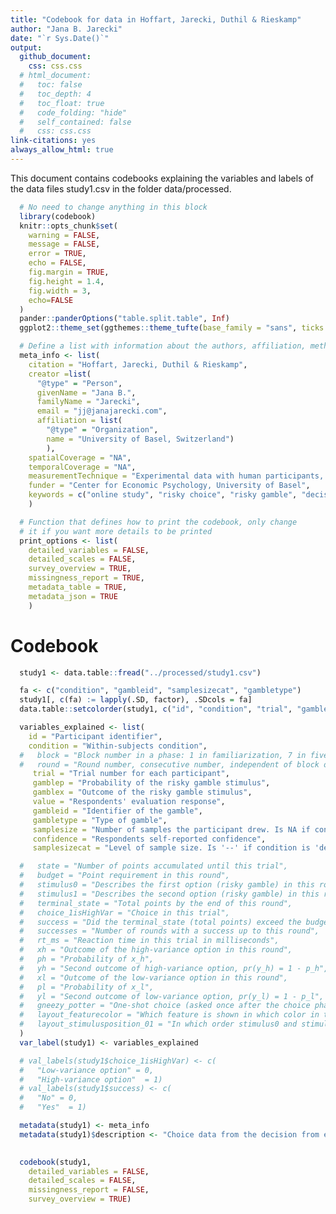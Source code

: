 ```yaml
---
title: "Codebook for data in Hoffart, Jarecki, Duthil & Rieskamp"
author: "Jana B. Jarecki"
date: "`r Sys.Date()`"
output:
  github_document:
    css: css.css
  # html_document:
  #   toc: false
  #   toc_depth: 4
  #   toc_float: true
  #   code_folding: "hide"
  #   self_contained: false
  #   css: css.css
link-citations: yes
always_allow_html: true
---
```


This document contains codebooks explaining the variables and labels of the  data files study1.csv in the folder data/processed.


```r
  # No need to change anything in this block
  library(codebook)
  knitr::opts_chunk$set(
    warning = FALSE,
    message = FALSE,
    error = TRUE,
    echo = FALSE,
    fig.margin = TRUE,
    fig.height = 1.4,
    fig.width = 3,
    echo=FALSE
  )
  pander::panderOptions("table.split.table", Inf)
  ggplot2::theme_set(ggthemes::theme_tufte(base_family = "sans", ticks = FALSE))
```

```r
  # Define a list with information about the authors, affiliation, methods of data collection, and so forth (called meta information)
  meta_info <- list(
    citation = "Hoffart, Jarecki, Duthil & Rieskamp",
    creator =list(
      "@type" = "Person",
      givenName = "Jana B.",
      familyName = "Jarecki",
      email = "jj@janajarecki.com", 
      affiliation = list(
        "@type" = "Organization",
        name = "University of Basel, Switzerland")
        ),
    spatialCoverage = "NA",
    temporalCoverage = "NA",
    measurementTechnique = "Experimental data with human participants, within-subjects design",
    funder = "Center for Economic Psychology, University of Basel",
    keywords = c("online study", "risky choice", "risky gamble", "decisions from experience", "psychology", "cognition", "cognitive modeling", "heuristics", "bayesian cognitive model")
    )

  # Function that defines how to print the codebook, only change
  # it if you want more details to be printed
  print_options <- list(
    detailed_variables = FALSE,
    detailed_scales = FALSE,
    survey_overview = TRUE,
    missingness_report = TRUE,
    metadata_table = TRUE,
    metadata_json = TRUE
    )
```

# Codebook
```r
  study1 <- data.table::fread("../processed/study1.csv")

  fa <- c("condition", "gambleid", "samplesizecat", "gambletype")
  study1[, c(fa) := lapply(.SD, factor), .SDcols = fa]
  data.table::setcolorder(study1, c("id", "condition", "trial", "gambleid", "gamblex", "gamblep", "gambletype", "samplesizecat", "samplesize"))

  variables_explained <- list(
    id = "Participant identifier",
    condition = "Within-subjects condition",
  #   block = "Block number in a phase: 1 in familiarization, 7 in five-trial phase, 1 in one-shot phase.",
  #   round = "Round number, consecutive number, independent of block or phase.",
     trial = "Trial number for each participant",
     gamblep = "Probability of the risky gamble stimulus",
     gamblex = "Outcome of the risky gamble stimulus",
     value = "Respondents' evaluation response",
     gambleid = "Identifier of the gamble",
     gambletype = "Type of gamble",
     samplesize = "Number of samples the participant drew. Is NA if condition is 'description'",
     confidence = "Respondents self-reported confidence",
     samplesizecat = "Level of sample size. Is '--' if condition is 'description'"

  #   state = "Number of points accumulated until this trial",
  #   budget = "Point requirement in this round",
  #   stimulus0 = "Describes the first option (risky gamble) in this round in xpy notation: firstOutcome_prFirst_secondOutcome",
  #   stimulus1 = "Describes the second option (risky gamble) in this round in xpy notation: firstOutcome_prFirst_secondOutcome", 
  #   terminal_state = "Total points by the end of this round",
  #   choice_1isHighVar = "Choice in this trial",
  #   success = "Did the terminal_state (total points) exceed the budget (requirement) by the end of this round?",
  #   successes = "Number of rounds with a success up to this round",
  #   rt_ms = "Reaction time in this trial in milliseconds",
  #   xh = "Outcome of the high-variance option in this round",
  #   ph = "Probability of x_h",
  #   yh = "Second outcome of high-variance option, pr(y_h) = 1 - p_h",
  #   xl = "Outcome of the low-variance option in this round",
  #   pl = "Probability of x_l",
  #   yl = "Second outcome of low-variance option, pr(y_l) = 1 - p_l",
  #   gneezy_potter = "One-shot choice (asked once after the choice phase): Which part of the 100 pennys do you wish to invest in the lottery? With probability 67% the lottery pays zero. You earn the amount that you did not invest. With probability 33% the lottery pays 2.5X. You earn +2.5 x X plus the amount that you did not invest.",
  #   layout_featurecolor = "Which feature is shown in which color in this round. The colors are dark grey (RGB #D9D9D9, grey85) or light grey (RGB #737373, gray45)",
  #   layout_stimulusposition_01 = "In which order stimulus0 and stimulus 1 are shown in this round (left or right on screen)"
  )
  var_label(study1) <- variables_explained

  # val_labels(study1$choice_1isHighVar) <- c(
  #   "Low-variance option" = 0,
  #   "High-variance option"  = 1)
  # val_labels(study1$success) <- c(
  #   "No" = 0,
  #   "Yes"  = 1)

  metadata(study1) <- meta_info
  metadata(study1)$description <- "Choice data from the decision from experience experiment by Hoffart, Jarecki, Duthil & Rieskamp"
   

  codebook(study1,
    detailed_variables = FALSE,
    detailed_scales = FALSE,
    missingness_report = FALSE,
    survey_overview = TRUE)
```